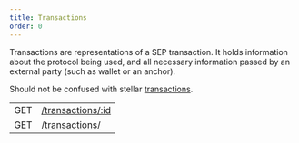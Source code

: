 ```yaml
---
title: Transactions
order: 0
---
```



Transactions are representations of a SEP transaction. It holds information about the protocol being used, and all necessary information passed by an external party (such as wallet or an anchor).

Should not be confused with stellar [transactions](/docs/glossary/#transaction).

<EndpointsTable title="Endpoints">

| | |
| --- | --------------------- |
| GET | [/transactions/:id](../get-transaction.api.mdx) |
| GET | [/transactions/](../get-transactions.api.mdx) |

</EndpointsTable>
